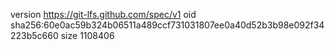 version https://git-lfs.github.com/spec/v1
oid sha256:60e0ac59b324b06511a489ccf731031807ee0a40d52b3b98e092f34223b5c660
size 1108406
